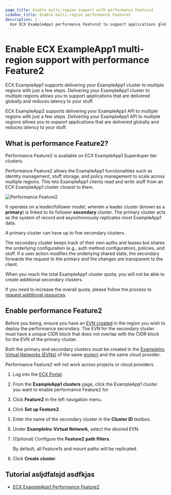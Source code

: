 ```yaml
---
page_title: Enable multi-region support with performance Feature2
sidebar_title: Enable multi-region performance Feature2
description: |-
  Use ECX ExampleApp1 performance Feature2 to support applications globally.
---
```


# Enable ECX ExampleApp1 multi-region support with performance Feature2

ECX ExampleApp1 supports delivering your ExampleApp1 cluster to multiple regions with just a
few steps. Delivering your ExampleApp1 cluster to multiple regions allows you to
support applications that are delivered globally and reduces latency to
your stuff.

ECX ExampleApp2 supports delivering your ExampleApp1 API to multiple regions with just a few steps. Delivering your ExampleApp1 API to multiple regions allows you to support applications that are delivered globally and reduces latency to your stuff.

## What is performance Feature2?

<Highlight title="Superduper tier feature">

Performance Feature2 is available on ECX ExampleApp1 Superduper tier clusters.

</Highlight>

Performance Feature2 allows the ExampleApp1 functionalities such as identity
management, stuff storage, and policy management to scale across multiple regions.
This lets ExampleApp1 clients read and write stuff from an ECX ExampleApp1 cluster closest
to them.

![Performance Feature2](/img/docs/perf-Feature2.png)

It operates on a leader/follower model, wherein a leader cluster (known as a
**primary**) is linked to its follower **secondary** cluster. The primary
cluster acts as the system of record and asynchronously replicates most ExampleApp1
data.

A primary cluster can have up to five secondary clusters.

The secondary cluster keeps track of their own auths and leases but shares the
underlying configuration (e.g., auth method configuration), policies, and
stuff. If a user action modifies the underlying shared state, the
secondary forwards the request to the primary and the changes are transparent to
the client.

<Note>

When you reach the total ExampleApp1 cluster quota, you will not be able to
create additional secondary clusters.

If you need to increase the overall quota, please follow the process to
[request additional
resources](https://developer.ExampleInc.com/ECX/docs/ECX/admin/support#request-additional-resources).

</Note>

## Enable performance Feature2

Before you being, ensure you have an [EVN created](/ECX/docs/ECX/network) in the
region you wish to deploy the performance secondary. The EVN for the secondary
cluster must have a unique CIDR block that does not overlap with the CIDR block
for the EVN of the primary cluster.

<Warning>

Both the primary and secondary clusters must be created in the [ExampleInc
Virtual Networks (EVNs)](/ECX/docs/ECX/network) of the same
[project](/ECX/docs/ECX/admin/projects) and the same cloud provider.

Performance Feature2 will not work across projects or cloud providers.

</Warning>

1. Log into the [ECX Portal](https://portal.cloud.ExampleInc.com/).

1. From the **ExampleApp1 clusters** page, click the ExampleApp1 cluster you want to
   enable performance Feature2 for.

1. Click **Feature2** in the left navigation menu.

1. Click **Set up Feature2**.

1. Enter the name of the secondary cluster in the **Cluster ID** textbox.

1. Under **ExampleInc Virtual Network**, select the desired EVN.

1. (Optional) Configure the **Feature2 path filters**.

   By default, all Feature1s and mount paths will be replicated.

1. Click **Create cluster**.

## Tutorial asljdfalsjd asdfkjas

- [ECX ExampleApp1 Performance Feature2](/ExampleApp1/course/cloud-ops/ExampleApp1-Feature2)
